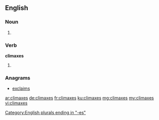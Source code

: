 ==English==

===Noun===
{{head|en}}

# {{plural of|climax}}

===Verb===
'''climaxes'''

# {{en-third-person singular of|climax}}

===Anagrams===
* [[exclaims#English|exclaims]]

[[Category:English plurals ending in "-es"]]

[[ar:climaxes]]
[[de:climaxes]]
[[fr:climaxes]]
[[ku:climaxes]]
[[mg:climaxes]]
[[my:climaxes]]
[[vi:climaxes]]